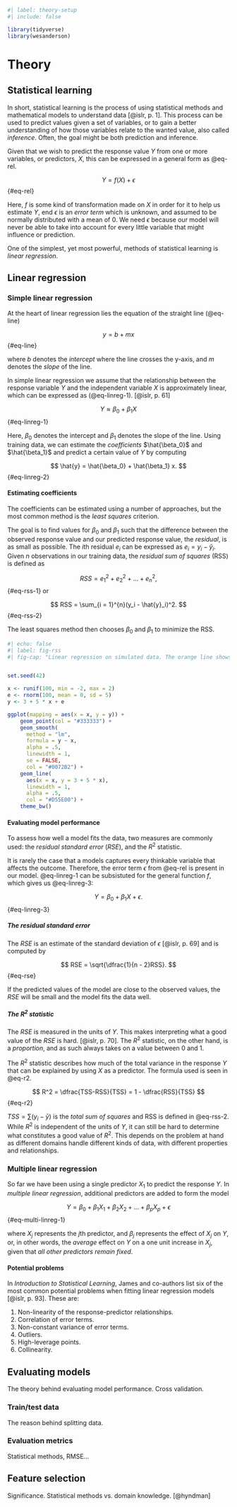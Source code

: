 ```r
#| label: theory-setup
#| include: false

library(tidyverse)
library(wesanderson)
```

# Theory

## Statistical learning

In short, statistical learning is the process of using statistical methods and mathematical models to understand data [@islr, p. 1]. This process can be used to predict values given a set of variables, or to gain a better understanding of how those variables relate to the wanted value, also called *inference*. Often, the goal might be both prediction and inference.

Given that we wish to predict the response value $Y$ from one or more variables, or predictors, $X$, this can be expressed in a general form as @eq-rel.

$$ Y = f(X) + \epsilon $$ {#eq-rel}

Here, $f$ is some kind of transformation made on $X$ in order for it to help us estimate $Y$, end $\epsilon$ is an *error term* which is unknown, and assumed to be normally distributed with a mean of 0. We need $\epsilon$ because our model will never be able to take into account for every little variable that might influence or prediction.

One of the simplest, yet most powerful, methods of statistical learning is *linear regression*.

## Linear regression

### Simple linear regression

At the heart of linear regression lies the equation of the straight line (@eq-line)

$$ y = b + mx$$ {#eq-line}

where $b$ denotes the *intercept* where the line crosses the y-axis, and $m$ denotes the *slope* of the line.

In simple linear regression we assume that the relationship between the response variable $Y$ and the independent variable $X$ is approximately linear, which can be expressed as (@eq-linreg-1). [@islr, p. 61]

$$ Y \approx \beta_0 + \beta_1 X$$ {#eq-linreg-1}

Here, $\beta_0$ denotes the intercept and $\beta_1$ denotes the slope of the line. Using training data, we can estimate the *coefficients* $\hat{\beta_0}$ and $\hat{\beta_1}$ and predict a certain value of $Y$ by computing 

$$ \hat{y} = \hat{\beta_0} + \hat{\beta_1} x. $$ {#eq-linreg-2}

#### Estimating coefficients

The coefficients can be estimated using a number of approaches, but the most common method is the *least squares* criterion.

The goal is to find values for $\beta_0$ and $\beta_1$ such that the difference between the observed response value and our predicted response value, the *residual*, is as small as possible. The *i*th residual $e_i$ can be expressed as $e_i = y_i - \hat{y}_i$. Given $n$ observations in our training data, the *residual sum of squares* (RSS) is defined as

$$ RSS = e^2_1 + e^2_2 + \ldots + e^2_n, $$ {#eq-rss-1} or

$$ RSS = \sum_{i = 1}^{n}(y_i - \hat{y}_i)^2. $$ {#eq-rss-2}

The least squares method then chooses $\beta_0$ and $\beta_1$ to minimize the RSS.

```r
#| echo: false
#| label: fig-rss
#| fig-cap: "Linear regression on simulated data. The orange line shows the true relationship $f(X) = 3+5X$, and the blue line is the least squares estimate for f(X) based on the generated data."


set.seed(42)

x <- runif(100, min = -2, max = 2)
e <- rnorm(100, mean = 0, sd = 5)
y <- 3 + 5 * x + e

ggplot(mapping = aes(x = x, y = y)) + 
    geom_point(col = "#333333") +
    geom_smooth(
      method = "lm", 
      formula = y ~ x,
      alpha = .5, 
      linewidth = 1, 
      se = FALSE, 
      col = "#0072B2") +
    geom_line(
      aes(x = x, y = 3 + 5 * x),
      linewidth = 1, 
      alpha = .5, 
      col = "#D55E00") +
    theme_bw()
```
#### Evaluating model performance

To assess how well a model fits the data, two measures are commonly used: the *residual standard error* ($RSE$), and the $R^2$ statistic.

It is rarely the case that a models captures every thinkable variable that affects the outcome. Therefore, the error term $\epsilon$ from @eq-rel is present in our model. @eq-linreg-1 can be subsistuted for the general function $f$, which gives us @eq-linreg-3:

$$ Y = \beta_0 + \beta_1 X + \epsilon. $$ {#eq-linreg-3}

##### The residual standard error

The $RSE$ is an estimate of the standard deviation of $\epsilon$ [@islr, p. 69] and is computed by

$$ RSE = \sqrt{\dfrac{1}{n - 2}RSS}. $$ {#eq-rse}

If the predicted values of the model are close to the observed values, the $RSE$ will be small and the model fits the data well.

##### The $R^2$ statistic

The $RSE$ is measured in the units of $Y$. This makes interpreting what a good value of the $RSE$ is hard. [@islr, p. 70]. The $R^2$ statistic, on the other hand, is a *proportion*, and as such always takes on a value between 0 and 1.

The $R^2$ statistic describes how much of the total variance in the response $Y$ that can be explained by using $X$ as a predictor. The formula used is seen in @eq-r2.

$$ R^2 = \dfrac{TSS-RSS}{TSS} = 1 - \dfrac{RSS}{TSS} $$ {#eq-r2}

$TSS = \sum{(y_i - \bar{y})}$ is the *total sum of squares* and RSS is defined in @eq-rss-2. While $R^2$ is independent of the units of $Y$, it can still be hard to determine what constitutes a good value of $R^2$. This depends on the problem at hand as different domains handle different kinds of data, with different properties and relationships.

### Multiple linear regression
So far we have been using a single predictor $X_1$ to predict the response $Y$. In *multiple linear regression*, additional predictors are added to form the model

$$ Y = \beta_0 + \beta_1 X_1 + \beta_2 X_2 + \ldots + \beta_p X_p + \epsilon $$ {#eq-multi-linreg-1}

where $X_j$ represents the *j*th predictor, and $\beta_j$ represents the effect of $X_j$ on $Y$, or, in other words, the *average* effect on $Y$ on a one unit increase in $X_j$, given that *all other predictors remain fixed*.



#### Potential problems

In *Introduction to Statistical Learning*, James and co-authors list six of the most common potential problems when fitting linear regression models [@islr, p. 93]. These are:

1. Non-linearity of the response-predictor relationships.
2. Correlation of error terms.
3. Non-constant variance of error terms.
4. Outliers.
5. High-leverage points.
6. Collinearity.

## Evaluating models
The theory behind evaluating model performance. Cross validation.

### Train/test data
The reason behind splitting data.

### Evaluation metrics
Statistical methods, RMSE...

## Feature selection
Significance. Statistical methods vs. domain knowledge. [@hyndman]